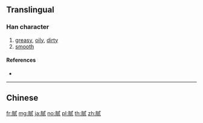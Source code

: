 {{character info/new}}
{{also|膩}}
==Translingual==

===Han character===
{{Han char|rn=130|rad=肉|as=09|sn=13|four=|canj=BIPO}}

# [[greasy]], [[oily]], [[dirty]]
# [[smooth]]

====References====
* {{Han ref|kx=0990.131|hdz=32093.110|uh=817B|ud=33147}}

----

==Chinese==
{{zh-see|膩}}

[[fr:腻]]
[[mg:腻]]
[[ja:腻]]
[[no:腻]]
[[pl:腻]]
[[th:腻]]
[[zh:腻]]